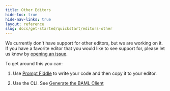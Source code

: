 ```yaml
---
title: Other Editors
hide-toc: true
hide-nav-links: true
layout: reference
slug: docs/get-started/quickstart/editors-other
---
```



We currently don't have support for other editors, but we are working on it. If you have a favorite editor that you would like to see support for, please let us know by [opening an issue](https://github.com/boundaryml/baml/issues/new?title=Add%20<editor>%20Editor%20Support&body=Hi%21%20I%20use%20%3Ceditor%3E%20please%20add%20support.).

To get around this you can:

1. Use [Prompt Fiddle](https://www.promptfiddle.com) to write your code and then copy it to your editor.

2. Use the CLI. See [Generate the BAML Client](../../calling-baml/generate-baml-client.mdx)
